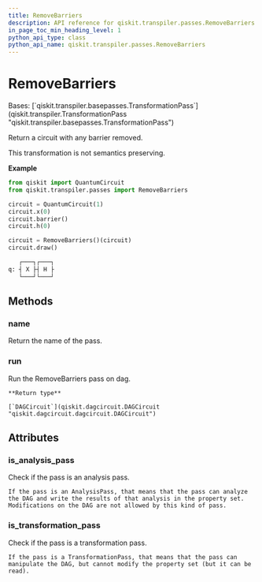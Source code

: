 ```yaml
---
title: RemoveBarriers
description: API reference for qiskit.transpiler.passes.RemoveBarriers
in_page_toc_min_heading_level: 1
python_api_type: class
python_api_name: qiskit.transpiler.passes.RemoveBarriers
---
```


# RemoveBarriers

<Class id="qiskit.transpiler.passes.RemoveBarriers" github="https://github.com/qiskit/qiskit/tree/stable/0.21/qiskit/transpiler/passes/utils/remove_barriers.py" signature="RemoveBarriers(*args, **kwargs)">
  Bases: [`qiskit.transpiler.basepasses.TransformationPass`](qiskit.transpiler.TransformationPass "qiskit.transpiler.basepasses.TransformationPass")

  Return a circuit with any barrier removed.

  This transformation is not semantics preserving.

  **Example**

  ```python
  from qiskit import QuantumCircuit
  from qiskit.transpiler.passes import RemoveBarriers

  circuit = QuantumCircuit(1)
  circuit.x(0)
  circuit.barrier()
  circuit.h(0)

  circuit = RemoveBarriers()(circuit)
  circuit.draw()
  ```

  ```python
     ┌───┐┌───┐
  q: ┤ X ├┤ H ├
     └───┘└───┘
  ```

  ## Methods

  ### name

  <Function id="qiskit.transpiler.passes.RemoveBarriers.name" name="name" signature="RemoveBarriers.name()">
    Return the name of the pass.
  </Function>

  ### run

  <Function id="qiskit.transpiler.passes.RemoveBarriers.run" name="run" signature="RemoveBarriers.run(dag)">
    Run the RemoveBarriers pass on dag.

    **Return type**

    [`DAGCircuit`](qiskit.dagcircuit.DAGCircuit "qiskit.dagcircuit.dagcircuit.DAGCircuit")
  </Function>

  ## Attributes

  ### is\_analysis\_pass

  <Attribute id="qiskit.transpiler.passes.RemoveBarriers.is_analysis_pass" name="is_analysis_pass">
    Check if the pass is an analysis pass.

    If the pass is an AnalysisPass, that means that the pass can analyze the DAG and write the results of that analysis in the property set. Modifications on the DAG are not allowed by this kind of pass.
  </Attribute>

  ### is\_transformation\_pass

  <Attribute id="qiskit.transpiler.passes.RemoveBarriers.is_transformation_pass" name="is_transformation_pass">
    Check if the pass is a transformation pass.

    If the pass is a TransformationPass, that means that the pass can manipulate the DAG, but cannot modify the property set (but it can be read).
  </Attribute>
</Class>

